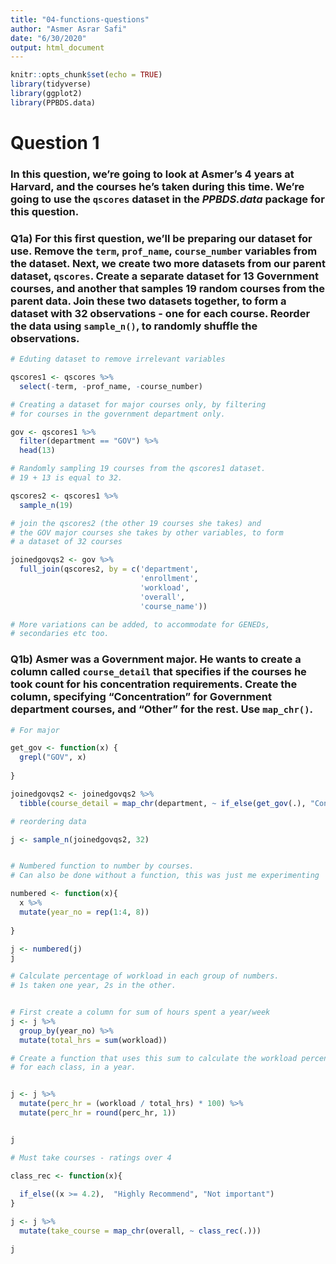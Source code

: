 ```yaml
---
title: "04-functions-questions"
author: "Asmer Asrar Safi"
date: "6/30/2020"
output: html_document
---
```


```r
knitr::opts_chunk$set(echo = TRUE)
library(tidyverse)
library(ggplot2)
library(PPBDS.data)
```


# Question 1

### In this question, we're going to look at Asmer's 4 years at Harvard, and the courses he's taken during this time. We're going to use the `qscores` dataset in the *PPBDS.data* package for this question. 

### Q1a) For this first question, we'll be preparing our dataset for use. Remove the `term`, `prof_name`, `course_number` variables from the dataset. Next, we create two more datasets from our parent dataset, `qscores`. Create a separate dataset for 13 Government courses, and another that samples 19 random courses from the parent data. Join these two datasets together, to form a dataset with 32 observations - one for each course. Reorder the data using `sample_n()`, to randomly shuffle the observations. 

```r

# Eduting dataset to remove irrelevant variables

qscores1 <- qscores %>% 
  select(-term, -prof_name, -course_number) 

# Creating a dataset for major courses only, by filtering
# for courses in the government department only. 

gov <- qscores1 %>% 
  filter(department == "GOV") %>% 
  head(13)

# Randomly sampling 19 courses from the qscores1 dataset.
# 19 + 13 is equal to 32. 

qscores2 <- qscores1 %>% 
  sample_n(19)

# join the qscores2 (the other 19 courses she takes) and 
# the GOV major courses she takes by other variables, to form 
# a dataset of 32 courses

joinedgovqs2 <- gov %>% 
  full_join(qscores2, by = c('department', 
                             'enrollment', 
                             'workload',
                             'overall',
                             'course_name'))

# More variations can be added, to accommodate for GENEDs,
# secondaries etc too. 

```

### Q1b) Asmer was a Government major. He wants to create a column called `course_detail` that specifies if the courses he took count for his concentration requirements. Create the column, specifying "Concentration" for Government department courses, and "Other" for the rest. Use `map_chr()`. 


```r

# For major 

get_gov <- function(x) {
  grepl("GOV", x)
  
}

joinedgovqs2 <- joinedgovqs2 %>% 
  tibble(course_detail = map_chr(department, ~ if_else(get_gov(.), "Concentration", "Other"))) 

```

```r

# reordering data

j <- sample_n(joinedgovqs2, 32)



```


```r
# Numbered function to number by courses. 
# Can also be done without a function, this was just me experimenting

numbered <- function(x){
  x %>% 
  mutate(year_no = rep(1:4, 8))
  
}

j <- numbered(j)
j
```


```r
# Calculate percentage of workload in each group of numbers.
# 1s taken one year, 2s in the other. 


# First create a column for sum of hours spent a year/week 
j <- j %>% 
  group_by(year_no) %>% 
  mutate(total_hrs = sum(workload))

# Create a function that uses this sum to calculate the workload percentage
# for each class, in a year. 


j <- j %>%
  mutate(perc_hr = (workload / total_hrs) * 100) %>% 
  mutate(perc_hr = round(perc_hr, 1))


j
```

```r

# Must take courses - ratings over 4

class_rec <- function(x){
  
  if_else((x >= 4.2),  "Highly Recommend", "Not important")
}

j <- j %>% 
  mutate(take_course = map_chr(overall, ~ class_rec(.))) 

j
```







